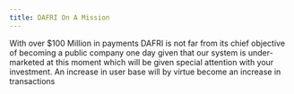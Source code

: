 ```yaml
---
title: DAFRI On A Mission
---
```


With over &dollar;100 Million in payments DAFRI is not far from its chief objective of becoming a public company one day given that our system is under-marketed at this moment which will be given special attention with your investment. An increase in user base will by virtue become an increase in transactions
